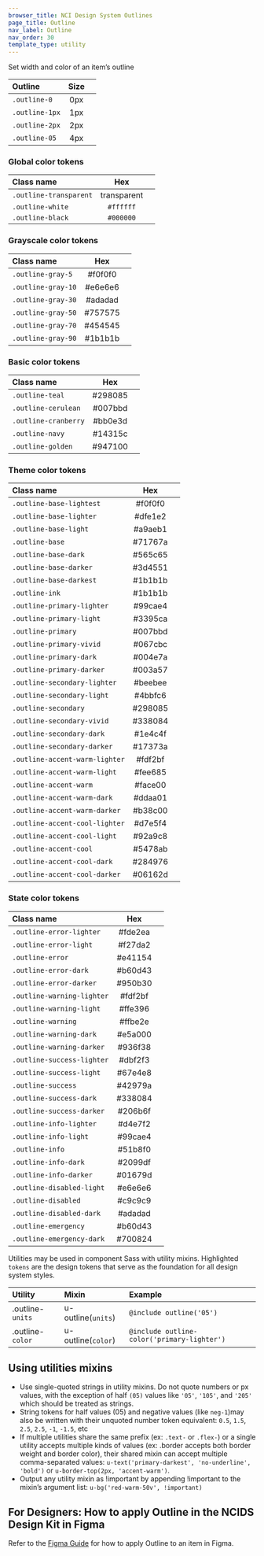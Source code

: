 ```yaml
---
browser_title: NCI Design System Outlines
page_title: Outline
nav_label: Outline
nav_order: 30
template_type: utility
---
```


Set width and color of an item’s outline

| Outline        | Size |                                                          |
| :------------- | :--: | :------------------------------------------------------: |
| `.outline-0`   | 0px  |  <div className="square-6 bg-base-lightest outline-0"/>  |
| `.outline-1px` | 1px  | <div className="square-6 bg-base-lightest outline-2px"/> |
| `.outline-2px` | 2px  | <div className="square-6 bg-base-lightest outline-2px"/> |
| `.outline-05`  | 4px  | <div className="square-6 bg-base-lightest outline-05"/>  |

### Global color tokens

| Class name             |     Hex     |                                                                                                                                     |
| :--------------------- | :---------: | :---------------------------------------------------------------------------------------------------------------------------------: |
| `.outline-transparent` | transparent | <div className="square-6 padding-2px bg-base-lightest"><div className="square-5 margin-2px outline-2px outline-transparent"/></div> |
| `.outline-white`       |  `#ffffff`  |    <div className="square-6 padding-2px bg-base-darkest"><div className="square-5 margin-2px outline-2px outline-white"/></div>     |
| `.outline-black`       |  `#000000`  |    <div className="square-6 padding-2px bg-base-lightest"><div className="square-5 margin-2px outline-2px outline-black"/></div>    |

### Grayscale color tokens

| Class name         |   Hex   |                                                                                                                                 |
| :----------------- | :-----: | :-----------------------------------------------------------------------------------------------------------------------------: |
| `.outline-gray-5`  | #f0f0f0 |  <div className="square-6 padding-2px bg-base-darkest"><div className="square-5 margin-2px outline-2px outline-gray-5"/></div>  |
| `.outline-gray-10` | #e6e6e6 | <div className="square-6 padding-2px bg-base-darkest"><div className="square-5 margin-2px outline-2px outline-gray-10"/></div>  |
| `.outline-gray-30` | #adadad | <div className="square-6 padding-2px bg-base-lightest"><div className="square-5 margin-2px outline-2px outline-gray-30"/></div> |
| `.outline-gray-50` | #757575 | <div className="square-6 padding-2px bg-base-lightest"><div className="square-5 margin-2px outline-2px outline-gray-50"/></div> |
| `.outline-gray-70` | #454545 | <div className="square-6 padding-2px bg-base-lightest"><div className="square-5 margin-2px outline-2px outline-gray-70"/></div> |
| `.outline-gray-90` | #1b1b1b | <div className="square-6 padding-2px bg-base-lightest"><div className="square-5 margin-2px outline-2px outline-gray-90"/></div> |

### Basic color tokens

| Class name           |   Hex   |                                                                                                                                   |
| :------------------- | :-----: | :-------------------------------------------------------------------------------------------------------------------------------: |
| `.outline-teal`      | #298085 |   <div className="square-6 padding-2px bg-base-lightest"><div className="square-5 margin-2px outline-2px outline-teal"/></div>    |
| `.outline-cerulean`  | #007bbd | <div className="square-6 padding-2px bg-base-lightest"><div className="square-5 margin-2px outline-2px outline-cerulean"/></div>  |
| `.outline-cranberry` | #bb0e3d | <div className="square-6 padding-2px bg-base-lightest"><div className="square-5 margin-2px outline-2px outline-cranberry"/></div> |
| `.outline-navy`      | #14315c |   <div className="square-6 padding-2px bg-base-lightest"><div className="square-5 margin-2px outline-2px outline-navy"/></div>    |
| `.outline-golden`    | #947100 |  <div className="square-6 padding-2px bg-base-lightest"><div className="square-5 margin-2px outline-2px outline-golden"/></div>   |

### Theme color tokens

| Class name                     |   Hex   |                                                                                                                                             |
| :----------------------------- | :-----: | :-----------------------------------------------------------------------------------------------------------------------------------------: |
| `.outline-base-lightest`       | #f0f0f0 |    <div className="square-6 padding-2px bg-base-darkest"><div className="square-5 margin-2px outline-2px outline-base-lightest"/></div>     |
| `.outline-base-lighter`        | #dfe1e2 |     <div className="square-6 padding-2px bg-base-darkest"><div className="square-5 margin-2px outline-2px outline-base-lighter"/></div>     |
| `.outline-base-light`          | #a9aeb1 |     <div className="square-6 padding-2px bg-base-lightest"><div className="square-5 margin-2px outline-2px outline-base-light"/></div>      |
| `.outline-base`                | #71767a |        <div className="square-6 padding-2px bg-base-lightest"><div className="square-5 margin-2px outline-2px outline-base"/></div>         |
| `.outline-base-dark `          | #565c65 |      <div className="square-6 padding-2px bg-base-lightest"><div className="square-5 margin-2px outline-2px outline-base-dark"/></div>      |
| `.outline-base-darker`         | #3d4551 |     <div className="square-6 padding-2px bg-base-lightest"><div className="square-5 margin-2px outline-2px outline-base-darker"/></div>     |
| `.outline-base-darkest`        | #1b1b1b |    <div className="square-6 padding-2px bg-base-lightest"><div className="square-5 margin-2px outline-2px outline-base-darkest"/></div>     |
| `.outline-ink`                 | #1b1b1b |         <div className="square-6 padding-2px bg-base-lightest"><div className="square-5 margin-2px outline-2px outline-ink"/></div>         |
| `.outline-primary-lighter`     | #99cae4 |   <div className="square-6 padding-2px bg-base-lightest"><div className="square-5 margin-2px outline-2px outline-primary-lighter"/></div>   |
| `.outline-primary-light`       | #3395ca |    <div className="square-6 padding-2px bg-base-lightest"><div className="square-5 margin-2px outline-2px outline-primary-light"/></div>    |
| `.outline-primary`             | #007bbd |       <div className="square-6 padding-2px bg-base-lightest"><div className="square-5 margin-2px outline-2px outline-primary"/></div>       |
| `.outline-primary-vivid`       | #067cbc |    <div className="square-6 padding-2px bg-base-lightest"><div className="square-5 margin-2px outline-2px outline-primary-vivid"/></div>    |
| `.outline-primary-dark`        | #004e7a |    <div className="square-6 padding-2px bg-base-lightest"><div className="square-5 margin-2px outline-2px outline-primary-dark"/></div>     |
| `.outline-primary-darker`      | #003a57 |   <div className="square-6 padding-2px bg-base-lightest"><div className="square-5 margin-2px outline-2px outline-primary-darker"/></div>    |
| `.outline-secondary-lighter`   | #beebee |  <div className="square-6 padding-2px bg-base-lightest"><div className="square-5 margin-2px outline-2px outline-secondary-lighter"/></div>  |
| `.outline-secondary-light`     | #4bbfc6 |   <div className="square-6 padding-2px bg-base-lightest"><div className="square-5 margin-2px outline-2px outline-secondary-light"/></div>   |
| `.outline-secondary`           | #298085 |      <div className="square-6 padding-2px bg-base-lightest"><div className="square-5 margin-2px outline-2px outline-secondary"/></div>      |
| `.outline-secondary-vivid`     | #338084 |   <div className="square-6 padding-2px bg-base-lightest"><div className="square-5 margin-2px outline-2px outline-secondary-vivid"/></div>   |
| `.outline-secondary-dark`      | #1e4c4f |   <div className="square-6 padding-2px bg-base-lightest"><div className="square-5 margin-2px outline-2px outline-secondary-dark"/></div>    |
| `.outline-secondary-darker`    | #17373a |  <div className="square-6 padding-2px bg-base-lightest"><div className="square-5 margin-2px outline-2px outline-secondary-darker"/></div>   |
| `.outline-accent-warm-lighter` | #fdf2bf | <div className="square-6 padding-2px bg-base-lightest"><div className="square-5 margin-2px outline-2px outline-accent-warm-lighter"/></div> |
| `.outline-accent-warm-light`   | #fee685 |  <div className="square-6 padding-2px bg-base-lightest"><div className="square-5 margin-2px outline-2px outline-accent-warm-light"/></div>  |
| `.outline-accent-warm`         | #face00 |    <div className="square-6 padding-2px bg-base-lightest"><div className="square-5 margin-2px outline-2px outline-accent-warm-"/></div>     |
| `.outline-accent-warm-dark`    | #ddaa01 |  <div className="square-6 padding-2px bg-base-lightest"><div className="square-5 margin-2px outline-2px outline-accent-warm-dark"/></div>   |
| `.outline-accent-warm-darker`  | #b38c00 | <div className="square-6 padding-2px bg-base-lightest"><div className="square-5 margin-2px outline-2px outline-accent-warm-darker"/></div>  |
| `.outline-accent-cool-lighter` | #d7e5f4 | <div className="square-6 padding-2px bg-base-lightest"><div className="square-5 margin-2px outline-2px outline-accent-cool-lighter"/></div> |
| `.outline-accent-cool-light`   | #92a9c8 |  <div className="square-6 padding-2px bg-base-lightest"><div className="square-5 margin-2px outline-2px outline-accent-cool-light"/></div>  |
| `.outline-accent-cool`         | #5478ab |    <div className="square-6 padding-2px bg-base-lightest"><div className="square-5 margin-2px outline-2px outline-accent-cool-"/></div>     |
| `.outline-accent-cool-dark`    | #284976 |  <div className="square-6 padding-2px bg-base-lightest"><div className="square-5 margin-2px outline-2px outline-accent-cool-dark"/></div>   |
| `.outline-accent-cool-darker`  | #06162d | <div className="square-6 padding-2px bg-base-lightest"><div className="square-5 margin-2px outline-2px outline-accent-cool-darker"/></div>  |

### State color tokens

| Class name                 |   Hex   |                                                                                                                                         |
| :------------------------- | :-----: | :-------------------------------------------------------------------------------------------------------------------------------------: |
| `.outline-error-lighter`   | #fde2ea |  <div className="square-6 padding-2px bg-base-lightest"><div className="square-5 margin-2px outline-2px outline-error-lighter"/></div>  |
| `.outline-error-light`     | #f27da2 |   <div className="square-6 padding-2px bg-base-lightest"><div className="square-5 margin-2px outline-2px outline-error-light"/></div>   |
| `.outline-error`           | #e41154 |      <div className="square-6 padding-2px bg-base-lightest"><div className="square-5 margin-2px outline-2px outline-error"/></div>      |
| `.outline-error-dark`      | #b60d43 |   <div className="square-6 padding-2px bg-base-lightest"><div className="square-5 margin-2px outline-2px outline-error-dark"/></div>    |
| `.outline-error-darker`    | #950b30 |  <div className="square-6 padding-2px bg-base-lightest"><div className="square-5 margin-2px outline-2px outline-error-darker"/></div>   |
| `.outline-warning-lighter` | #fdf2bf | <div className="square-6 padding-2px bg-base-lightest"><div className="square-5 margin-2px outline-2px outline-warning-lighter"/></div> |
| `.outline-warning-light`   | #ffe396 |  <div className="square-6 padding-2px bg-base-lightest"><div className="square-5 margin-2px outline-2px outline-warning-light"/></div>  |
| `.outline-warning`         | #ffbe2e |     <div className="square-6 padding-2px bg-base-lightest"><div className="square-5 margin-2px outline-2px outline-warning"/></div>     |
| `.outline-warning-dark `   | #e5a000 |  <div className="square-6 padding-2px bg-base-lightest"><div className="square-5 margin-2px outline-2px outline-warning-dark"/></div>   |
| `.outline-warning-darker`  | #936f38 | <div className="square-6 padding-2px bg-base-lightest"><div className="square-5 margin-2px outline-2px outline-warning-darker"/></div>  |
| `.outline-success-lighter` | #dbf2f3 | <div className="square-6 padding-2px bg-base-lightest"><div className="square-5 margin-2px outline-2px outline-success-lighter"/></div> |
| `.outline-success-light`   | #67e4e8 |  <div className="square-6 padding-2px bg-base-lightest"><div className="square-5 margin-2px outline-2px outline-success-light"/></div>  |
| `.outline-success `        | #42979a |     <div className="square-6 padding-2px bg-base-lightest"><div className="square-5 margin-2px outline-2px outline-success"/></div>     |
| `.outline-success-dark`    | #338084 |  <div className="square-6 padding-2px bg-base-lightest"><div className="square-5 margin-2px outline-2px outline-success-dark"/></div>   |
| `.outline-success-darker`  | #206b6f | <div className="square-6 padding-2px bg-base-lightest"><div className="square-5 margin-2px outline-2px outline-success-darker"/></div>  |
| `.outline-info-lighter`    | #d4e7f2 |  <div className="square-6 padding-2px bg-base-lightest"><div className="square-5 margin-2px outline-2px outline-info-lighter"/></div>   |
| `.outline-info-light`      | #99cae4 |   <div className="square-6 padding-2px bg-base-lightest"><div className="square-5 margin-2px outline-2px outline-info-light"/></div>    |
| `.outline-info`            | #51b8f0 |      <div className="square-6 padding-2px bg-base-lightest"><div className="square-5 margin-2px outline-2px outline-info"/></div>       |
| `.outline-info-dark `      | #2099df |    <div className="square-6 padding-2px bg-base-lightest"><div className="square-5 margin-2px outline-2px outline-info-dark"/></div>    |
| `.outline-info-darker`     | #01679d |   <div className="square-6 padding-2px bg-base-lightest"><div className="square-5 margin-2px outline-2px outline-info-darker"/></div>   |
| `.outline-disabled-light ` | #e6e6e6 | <div className="square-6 padding-2px bg-base-lightest"><div className="square-5 margin-2px outline-2px outline-disabled-light"/></div>  |
| `.outline-disabled`        | #c9c9c9 |    <div className="square-6 padding-2px bg-base-lightest"><div className="square-5 margin-2px outline-2px outline-disabled"/></div>     |
| `.outline-disabled-dark `  | #adadad |  <div className="square-6 padding-2px bg-base-lightest"><div className="square-5 margin-2px outline-2px outline-disabled-dark"/></div>  |
| `.outline-emergency `      | #b60d43 |    <div className="square-6 padding-2px bg-base-lightest"><div className="square-5 margin-2px outline-2px outline-emergency"/></div>    |
| `.outline-emergency-dark`  | #700824 | <div className="square-6 padding-2px bg-base-lightest"><div className="square-5 margin-2px outline-2px outline-emergency-dark"/></div>  |

Utilities may be used in component Sass with utility mixins.
Highlighted `tokens` are the design tokens that serve as the foundation for all design system styles.

| Utility          | Mixin              | Example                                     |
| :--------------- | :----------------- | :------------------------------------------ |
| .outline-`units` | u-outline(`units`) | `@include outline('05')`                    |
| .outline-`color` | u-outline(`color`) | `@include outline-color('primary-lighter')` |

## Using utilities mixins

- Use single-quoted strings in utility mixins. Do not quote numbers or px values, with the exception of half `(05)` values like `'05'`, `'105'`, and `'205'` which should be treated as strings.
- String tokens for half values (05) and negative values (like `neg-1`)may also be written with their unquoted number token equivalent: `0.5`, `1.5`, `2.5`, `2.5`, `-1`, `-1.5`, etc
- If multiple utilities share the same prefix (ex: `.text-` or `.flex-`) or a single utility accepts multiple kinds of values (ex: .border accepts both border weight and border color), their shared mixin can accept multiple comma-separated values: `u-text('primary-darkest', 'no-underline', 'bold')` or `u-border-top(2px, 'accent-warm')`.
- Output any utility mixin as !important by appending !important to the mixin’s argument list: `u-bg('red-warm-50v', !important)`

## For Designers: How to apply Outline in the NCIDS Design Kit in Figma

Refer to the [Figma Guide](/get-started/figma-guide) for how to apply Outline to an item in Figma.

